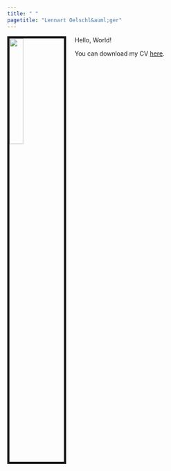 ```yaml
---
title: " "
pagetitle: "Lennart Oelschl&auml;ger"
---
```


<img src="images/lennart_oelschlaeger.jpg" style="width:25%; border:5px solid; margin-right: 20px" align="left">

Hello, World!

You can download my CV [here](files/oelschlaeger_cv.pdf).